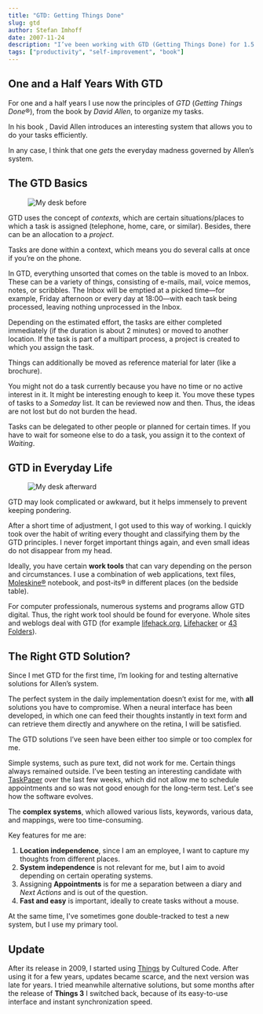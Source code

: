 ```yaml
---
title: "GTD: Getting Things Done"
slug: gtd
author: Stefan Imhoff
date: 2007-11-24
description: "I’ve been working with GTD (Getting Things Done) for 1.5 years: An Introduction to Organization and Self-Management with GTD."
tags: ["productivity", "self-improvement", "book"]
---
```


## One and a Half Years With GTD

For one and a half years I use now the principles of _GTD_ (<em>Getting Things Done</em>®), from the book by _David Allen_, to organize my tasks.

In his book _<AffiliateLink asin="0143126563" text="Getting Things Done: The Art of Stress-Free Productivity" />_, David Allen introduces an interesting system that allows you to do your tasks efficiently.

<Bookshelf>
  <AmazonBook asin="0143126563" alt="Getting Things Done: The Art of Stress-Free Productivity" />
</Bookshelf>

In any case, I think that one _gets_ the everyday madness governed by Allen’s system.

## The GTD Basics

<Figure caption="This is what the inbox looked like before I sorted all loose ends">
  <Image src="/assets/images/posts/gtd-before.webp" alt="My desk before" />
</Figure>

GTD uses the concept of _contexts_, which are certain situations/places to which a task is assigned (telephone, home, care, or similar). Besides, there can be an allocation to a _project_.

Tasks are done within a context, which means you do several calls at once if you’re on the phone.

In GTD, everything unsorted that comes on the table is moved to an Inbox. These can be a variety of things, consisting of e-mails, mail, voice memos, notes, or scribbles. The Inbox will be emptied at a picked time—for example, Friday afternoon or every day at 18:00—with each task being processed, leaving nothing unprocessed in the Inbox.

Depending on the estimated effort, the tasks are either completed immediately (if the duration is about 2 minutes) or moved to another location. If the task is part of a multipart process, a project is created to which you assign the task.

Things can additionally be moved as reference material for later (like a brochure).

You might not do a task currently because you have no time or no active interest in it. It might be interesting enough to keep it. You move these types of tasks to a _Someday_ list. It can be reviewed now and then. Thus, the ideas are not lost but do not burden the head.

Tasks can be delegated to other people or planned for certain times. If you have to wait for someone else to do a task, you assign it to the context of _Waiting_.

## GTD in Everyday Life

<Figure caption="This is what the inbox looked like after sorting all loose ends">
  <Image src="/assets/images/posts/gtd-after.webp" alt="My desk afterward" />
</Figure>

GTD may look complicated or awkward, but it helps immensely to prevent keeping pondering.

After a short time of adjustment, I got used to this way of working. I quickly took over the habit of writing every thought and classifying them by the GTD principles. I never forget important things again, and even small ideas do not disappear from my head.

Ideally, you have certain **work tools** that can vary depending on the person and circumstances. I use a combination of web applications, text files, [Moleskine®](http://moleskine.com) notebook, and post-its® in different places (on the bedside table).

For computer professionals, numerous systems and programs allow GTD digital. Thus, the right work tool should be found for everyone. Whole sites and weblogs deal with GTD (for example [lifehack.org](https://www.lifehack.org/), [Lifehacker](https://lifehacker.com/) or [43 Folders](http://www.43folders.com/)).

## The Right GTD Solution?

Since I met GTD for the first time, I’m looking for and testing alternative solutions for Allen’s system.

The perfect system in the daily implementation doesn’t exist for me, with **all** solutions you have to compromise. When a neural interface has been developed, in which one can feed their thoughts instantly in text form and can retrieve them directly and anywhere on the retina, I will be satisfied.

The GTD solutions I’ve seen have been either too simple or too complex for me.

Simple systems, such as pure text, did not work for me. Certain things always remained outside. I’ve been testing an interesting candidate with [TaskPaper](http://www.hogbaysoftware.com/products/taskpaper) over the last few weeks, which did not allow me to schedule appointments and so was not good enough for the long-term test. Let's see how the software evolves.

The **complex systems**, which allowed various lists, keywords, various data, and mappings, were too time-consuming.

Key features for me are:

1. **Location independence**, since I am an employee, I want to capture my thoughts from different places.
2. **System independence** is not relevant for me, but I aim to avoid depending on certain operating systems.
3. Assigning **Appointments** is for me a separation between a diary and _Next Actions_ and is out of the question.
4. **Fast and easy** is important, ideally to create tasks without a mouse.

At the same time, I've sometimes gone double-tracked to test a new system, but I use my primary tool.

## Update

After its release in 2009, I started using [Things](https://culturedcode.com/things/) by Cultured Code. After using it for a few years, updates became scarce, and the next version was late for years. I tried meanwhile alternative solutions, but some months after the release of **Things 3** I switched back, because of its easy-to-use interface and instant synchronization speed.
